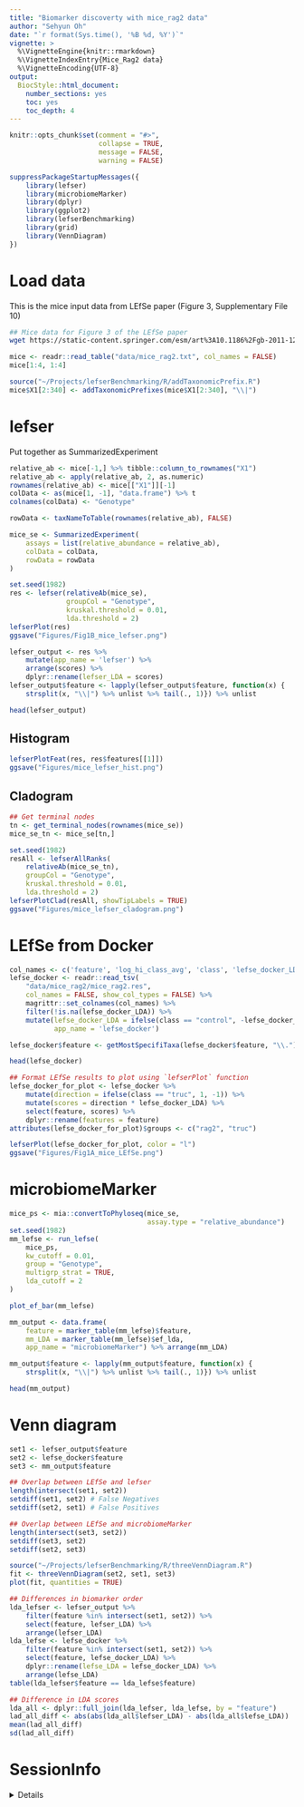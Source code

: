 ```yaml
---
title: "Biomarker discoverty with mice_rag2 data"
author: "Sehyun Oh"
date: "`r format(Sys.time(), '%B %d, %Y')`"
vignette: >
  %\VignetteEngine{knitr::rmarkdown}
  %\VignetteIndexEntry{Mice_Rag2 data}
  %\VignetteEncoding{UTF-8}
output:
  BiocStyle::html_document:
    number_sections: yes
    toc: yes
    toc_depth: 4
---
```


```r
knitr::opts_chunk$set(comment = "#>", 
                      collapse = TRUE, 
                      message = FALSE, 
                      warning = FALSE)
```

```r
suppressPackageStartupMessages({
    library(lefser)
    library(microbiomeMarker)
    library(dplyr)
    library(ggplot2)
    library(lefserBenchmarking)
    library(grid)
    library(VennDiagram)
})
```

# Load data
This is the mice input data from LEfSe paper (Figure 3, Supplementary File 10)
```bash
## Mice data for Figure 3 of the LEfSe paper
wget https://static-content.springer.com/esm/art%3A10.1186%2Fgb-2011-12-6-r60/MediaObjects/13059_2011_2561_MOESM10_ESM.TXT
```

```r
mice <- readr::read_table("data/mice_rag2.txt", col_names = FALSE)
mice[1:4, 1:4]

source("~/Projects/lefserBenchmarking/R/addTaxonomicPrefix.R")
mice$X1[2:340] <- addTaxonomicPrefixes(mice$X1[2:340], "\\|")
```

# lefser
Put together as SummarizedExperiment
```r
relative_ab <- mice[-1,] %>% tibble::column_to_rownames("X1") 
relative_ab <- apply(relative_ab, 2, as.numeric)
rownames(relative_ab) <- mice[["X1"]][-1]
colData <- as(mice[1, -1], "data.frame") %>% t 
colnames(colData) <- "Genotype"

rowData <- taxNameToTable(rownames(relative_ab), FALSE)

mice_se <- SummarizedExperiment(
    assays = list(relative_abundance = relative_ab), 
    colData = colData, 
    rowData = rowData
)
```

```r
set.seed(1982)
res <- lefser(relativeAb(mice_se), 
              groupCol = "Genotype", 
              kruskal.threshold = 0.01,
              lda.threshold = 2)
lefserPlot(res)
ggsave("Figures/Fig1B_mice_lefser.png")
```

```r
lefser_output <- res %>% 
    mutate(app_name = 'lefser') %>% 
    arrange(scores) %>% 
    dplyr::rename(lefser_LDA = scores)
lefser_output$feature <- lapply(lefser_output$feature, function(x) {
    strsplit(x, "\\|") %>% unlist %>% tail(., 1)}) %>% unlist

head(lefser_output)
```

## Histogram
```r
lefserPlotFeat(res, res$features[[1]])
ggsave("Figures/mice_lefser_hist.png")
```

## Cladogram
```r
## Get terminal nodes
tn <- get_terminal_nodes(rownames(mice_se))
mice_se_tn <- mice_se[tn,]

set.seed(1982)
resAll <- lefserAllRanks(
    relativeAb(mice_se_tn), 
    groupCol = "Genotype", 
    kruskal.threshold = 0.01,
    lda.threshold = 2)
lefserPlotClad(resAll, showTipLabels = TRUE)
ggsave("Figures/mice_lefser_cladogram.png")
```



# LEfSe from Docker
```r
col_names <- c('feature', 'log_hi_class_avg', 'class', 'lefse_docker_LDA', 'pval')
lefse_docker <- readr::read_tsv(
    "data/mice_rag2/mice_rag2.res",
    col_names = FALSE, show_col_types = FALSE) %>% 
    magrittr::set_colnames(col_names) %>% 
    filter(!is.na(lefse_docker_LDA)) %>% 
    mutate(lefse_docker_LDA = ifelse(class == "control", -lefse_docker_LDA, lefse_docker_LDA),
           app_name = 'lefse_docker')

lefse_docker$feature <- getMostSpecifiTaxa(lefse_docker$feature, "\\.")

head(lefse_docker)
```

```r
## Format LEfSe results to plot using `lefserPlot` function
lefse_docker_for_plot <- lefse_docker %>%
    mutate(direction = ifelse(class == "truc", 1, -1)) %>%
    mutate(scores = direction * lefse_docker_LDA) %>%
    select(feature, scores) %>%
    dplyr::rename(features = feature)
attributes(lefse_docker_for_plot)$groups <- c("rag2", "truc")

lefserPlot(lefse_docker_for_plot, color = "l")
ggsave("Figures/Fig1A_mice_LEfSe.png")
```


# microbiomeMarker
```r
mice_ps <- mia::convertToPhyloseq(mice_se, 
                                  assay.type = "relative_abundance")
set.seed(1982)
mm_lefse <- run_lefse(
    mice_ps,
    kw_cutoff = 0.01,
    group = "Genotype",
    multigrp_strat = TRUE,
    lda_cutoff = 2
)

plot_ef_bar(mm_lefse)
```

```r
mm_output <- data.frame(
    feature = marker_table(mm_lefse)$feature,
    mm_LDA = marker_table(mm_lefse)$ef_lda,
    app_name = "microbiomeMarker") %>% arrange(mm_LDA)

mm_output$feature <- lapply(mm_output$feature, function(x) {
    strsplit(x, "\\|") %>% unlist %>% tail(., 1)}) %>% unlist

head(mm_output)
```


# Venn diagram
```r
set1 <- lefser_output$feature
set2 <- lefse_docker$feature
set3 <- mm_output$feature

## Overlap between LEfSe and lefser
length(intersect(set1, set2))
setdiff(set1, set2) # False Negatives
setdiff(set2, set1) # False Positives

## Overlap between LEfSe and microbiomeMarker
length(intersect(set3, set2))
setdiff(set3, set2)
setdiff(set2, set3)
```

```r
source("~/Projects/lefserBenchmarking/R/threeVennDiagram.R")
fit <- threeVennDiagram(set2, set1, set3)
plot(fit, quantities = TRUE)
```


```r
## Differences in biomarker order
lda_lefser <- lefser_output %>%
    filter(feature %in% intersect(set1, set2)) %>%
    select(feature, lefser_LDA) %>%
    arrange(lefser_LDA)
lda_lefse <- lefse_docker %>%
    filter(feature %in% intersect(set1, set2)) %>%
    select(feature, lefse_docker_LDA) %>%
    dplyr::rename(lefse_LDA = lefse_docker_LDA) %>%
    arrange(lefse_LDA)   
table(lda_lefser$feature == lda_lefse$feature)

## Difference in LDA scores
lda_all <- dplyr::full_join(lda_lefser, lda_lefse, by = "feature")
lad_all_diff <- abs(abs(lda_all$lefser_LDA) - abs(lda_all$lefse_LDA))
mean(lad_all_diff)
sd(lad_all_diff)
```



# SessionInfo

<details>
```r
sessionInfo()
```
</details>

